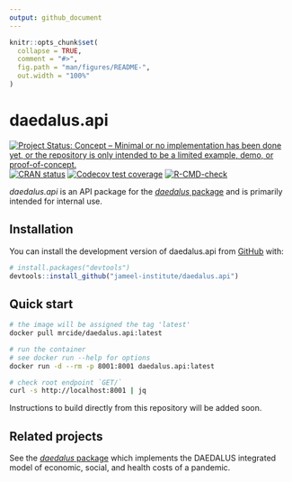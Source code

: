 ```yaml
---
output: github_document
---
```


<!-- README.md is generated from README.Rmd. Please edit that file -->

```r
knitr::opts_chunk$set(
  collapse = TRUE,
  comment = "#>",
  fig.path = "man/figures/README-",
  out.width = "100%"
)
```

# daedalus.api

<!-- badges: start -->
[![Project Status: Concept – Minimal or no implementation has been done yet, or the repository is only intended to be a limited example, demo, or proof-of-concept.](https://www.repostatus.org/badges/latest/concept.svg)](https://www.repostatus.org/#concept)
[![CRAN status](https://www.r-pkg.org/badges/version/daedalus.api)](https://CRAN.R-project.org/package=daedalus.api)
[![Codecov test coverage](https://codecov.io/gh/j-idea/daedalus.api/branch/main/graph/badge.svg)](https://app.codecov.io/gh/j-idea/daedalus.api?branch=main)
[![R-CMD-check](https://github.com/j-idea/daedalus.api/actions/workflows/R-CMD-check.yaml/badge.svg)](https://github.com/j-idea/daedalus.api/actions/workflows/R-CMD-check.yaml)
<!-- badges: end -->

_daedalus.api_ is an API package for the [_daedalus_ package](https://github.com/jameel-institute/daedalus) and is primarily intended for internal use.

## Installation

You can install the development version of daedalus.api from [GitHub](https://github.com/) with:

``` r
# install.packages("devtools")
devtools::install_github("jameel-institute/daedalus.api")
```

## Quick start

```sh
# the image will be assigned the tag 'latest'
docker pull mrcide/daedalus.api:latest

# run the container
# see docker run --help for options
docker run -d --rm -p 8001:8001 daedalus.api:latest

# check root endpoint `GET/`
curl -s http://localhost:8001 | jq
```

Instructions to build directly from this repository will be added soon.

## Related projects

See the [_daedalus_ package](https://github.com/jameel-institute/daedalus) which implements the DAEDALUS integrated model of economic, social, and health costs of a pandemic.
